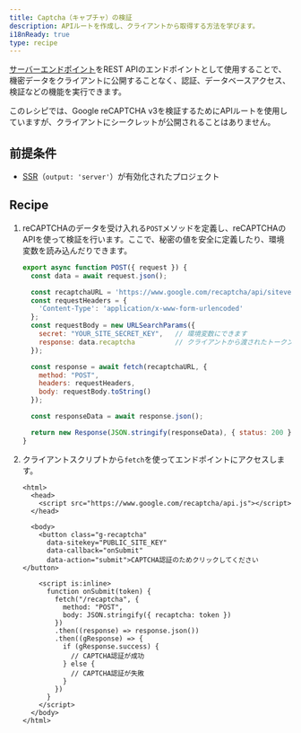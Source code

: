 ```yaml
---
title: Captcha（キャプチャ）の検証
description: APIルートを作成し、クライアントから取得する方法を学びます。
i18nReady: true
type: recipe
---
```


[サーバーエンドポイント](/ja/guides/endpoints/#サーバーエンドポイントapiルーティング)をREST APIのエンドポイントとして使用することで、機密データをクライアントに公開することなく、認証、データベースアクセス、検証などの機能を実行できます。

このレシピでは、Google reCAPTCHA v3を検証するためにAPIルートを使用していますが、クライアントにシークレットが公開されることはありません。

## 前提条件
- [SSR](/ja/guides/server-side-rendering/)（`output: 'server'`）が有効化されたプロジェクト 

## Recipe

1. reCAPTCHAのデータを受け入れる`POST`メソッドを定義し、reCAPTCHAのAPIを使って検証を行います。ここで、秘密の値を安全に定義したり、環境変数を読み込んだりできます。

    ```js title="src/pages/recaptcha.js"
    export async function POST({ request }) {
      const data = await request.json();

      const recaptchaURL = 'https://www.google.com/recaptcha/api/siteverify';
      const requestHeaders = {
        'Content-Type': 'application/x-www-form-urlencoded'
      };
      const requestBody = new URLSearchParams({
        secret: "YOUR_SITE_SECRET_KEY",   // 環境変数にできます
        response: data.recaptcha          // クライアントから渡されたトークン
      });

      const response = await fetch(recaptchaURL, {
        method: "POST",
        headers: requestHeaders,
        body: requestBody.toString()
      });

      const responseData = await response.json();

      return new Response(JSON.stringify(responseData), { status: 200 });
    }
    ```

2. クライアントスクリプトから`fetch`を使ってエンドポイントにアクセスします。

    ```astro title="src/pages/index.astro"
    <html>
      <head>
        <script src="https://www.google.com/recaptcha/api.js"></script>
      </head>

      <body>
        <button class="g-recaptcha" 
          data-sitekey="PUBLIC_SITE_KEY" 
          data-callback="onSubmit" 
          data-action="submit">CAPTCHA認証のためクリックしてください</button>

        <script is:inline>
          function onSubmit(token) {
            fetch("/recaptcha", {
              method: "POST",
              body: JSON.stringify({ recaptcha: token })
            })
            .then((response) => response.json())
            .then((gResponse) => {
              if (gResponse.success) {
                // CAPTCHA認証が成功
              } else {
                // CAPTCHA認証が失敗
              }
            })
          }
        </script>
      </body>
    </html>
    ```
